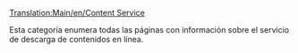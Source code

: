 [[Translation:Main/en/Content Service]]

Esta categoría enumera todas las páginas con información sobre el servicio de descarga de contenidos en línea.
